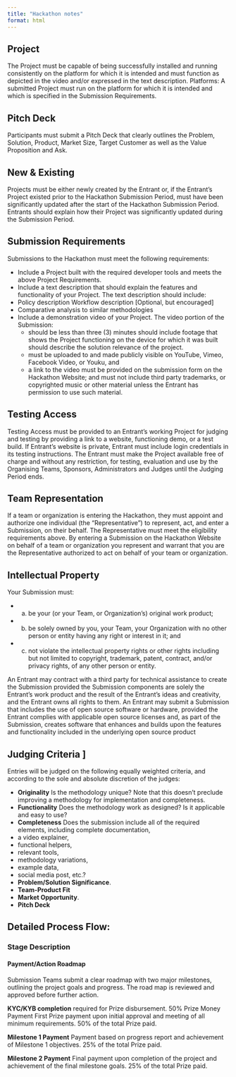 ```yaml
---
title: "Hackathon notes"
format: html
---
```


## Project 

The Project must be capable of being successfully installed and running consistently on the platform for which it is intended and must function as depicted in the video and/or expressed in the text description. Platforms: A submitted Project must run on the platform for which it is intended and which is specified in the Submission Requirements. 

## Pitch Deck
Participants must submit a Pitch Deck that clearly outlines the Problem, Solution, Product, Market Size, Target Customer as well as the Value Proposition and Ask. 

## New & Existing
Projects must be either newly created by the Entrant or, if the Entrant’s Project existed prior to the Hackathon Submission Period, must have been significantly updated after the start of the Hackathon Submission Period. Entrants should explain how their Project was significantly updated during the Submission Period. 

## Submission Requirements 
Submissions to the Hackathon must meet the following requirements:

 - Include a Project built with the required developer tools and meets the above Project Requirements. 
 - Include a text description that should explain the features and functionality of your Project. The text description should include: 
  * Policy description Workflow description [Optional, but encouraged] 
  * Comparative analysis to similar methodologies 
  * Include a demonstration video of your Project. The video portion of the Submission: 
      + should be less than three (3) minutes should include footage that shows the Project functioning on the device for which it was built should describe the solution relevance of the project. 
      + must be uploaded to and made publicly visible on YouTube, Vimeo, Facebook Video, or Youku, and 
      + a link to the video must be provided on the submission form on the Hackathon Website; and must not include third party trademarks, or copyrighted music or other material unless the Entrant has permission to use such material. 
      
## Testing Access  
Testing Access must be provided to an Entrant’s working Project for judging and testing by providing a link to a website, functioning demo, or a test build. If Entrant’s website is private, Entrant must include login credentials in its testing instructions. The Entrant must make the Project available free of charge and without any restriction, for testing, evaluation and use by the Organising Teams, Sponsors, Administrators and Judges until the Judging Period ends.  

## Team Representation 
If a team or organization is entering the Hackathon, they must appoint and authorize one individual (the “Representative”) to represent, act, and enter a Submission, on their behalf. The Representative must meet the eligibility requirements above. By entering a Submission on the Hackathon Website on behalf of a team or organization you represent and warrant that you are the Representative authorized to act on behalf of your team or organization. 

## Intellectual Property 
Your Submission must: 

 - (a) be your (or your Team, or Organization’s) original work product;
 - (b) be solely owned by you, your Team, your Organization with no other person or entity having any right or interest in it; and 
 - (c) not violate the intellectual property rights or other rights including but not limited to copyright, trademark, patent, contract, and/or privacy rights, of any other person or entity. 

An Entrant may contract with a third party for technical assistance to create the Submission provided the Submission components are solely the Entrant’s work product and the result of the Entrant’s ideas and creativity, and the Entrant owns all rights to them. An Entrant may submit a Submission that includes the use of open source software or hardware, provided the Entrant complies with applicable open source licenses and, as part of the Submission, creates software that enhances and builds upon the features and functionality included in the underlying open source product

## Judging Criteria ]
Entries will be judged on the following equally weighted criteria, and according to the sole and absolute discretion of the judges: 

 - **Originality** Is the methodology unique? Note that this doesn't preclude improving a methodology for implementation and completeness. 
 - **Functionality** Does the methodology work as designed? Is it applicable and easy to use? 
 - **Completeness** Does the submission include all of the required elements, including complete documentation, 
  * a video explainer, 
  * functional helpers, 
  * relevant tools, 
  * methodology variations, 
  * example data,
  * social media post, etc.? 
- **Problem/Solution Significance**. 
- **Team-Product Fit **
- **Market Opportunity**. 
- **Pitch Deck**

## Detailed Process Flow: 
### Stage Description 
#### Payment/Action Roadmap 

Submission Teams submit a clear roadmap with two major milestones, outlining the project goals and progress. The road map is reviewed and approved before further action. 

**KYC/KYB completion** required for Prize disbursement. 50% Prize Money Payment First Prize payment upon initial approval and meeting of all minimum requirements. 50% of the total Prize paid. 

**Milestone 1 Payment** Payment based on progress report and achievement of Milestone 1 objectives. 25% of the total Prize paid. 

**Milestone 2 Payment** Final payment upon completion of the project and achievement of the final milestone goals. 25% of the total Prize paid.

